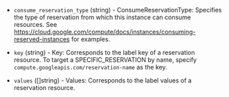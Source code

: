 <!-- Code generated from the comments of the ReservationAffinity struct in lib/common/reservation_affinity.go; DO NOT EDIT MANUALLY -->

- `consume_reservation_type` (string) - ConsumeReservationType: Specifies the type of reservation from which this
  instance can consume resources.
  See https://cloud.google.com/compute/docs/instances/consuming-reserved-instances for examples.

- `key` (string) - Key: Corresponds to the label key of a reservation resource. To target a
  SPECIFIC_RESERVATION by name, specify `compute.googleapis.com/reservation-name`
  as the key.

- `values` ([]string) - Values: Corresponds to the label values of a reservation resource.

<!-- End of code generated from the comments of the ReservationAffinity struct in lib/common/reservation_affinity.go; -->
